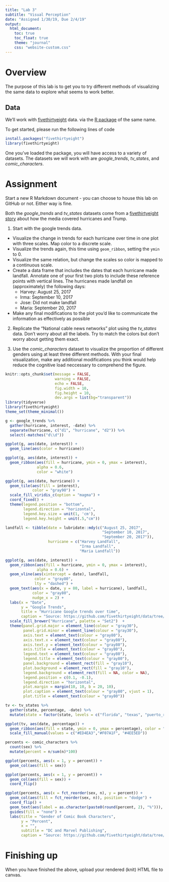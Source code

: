 ```yaml
---
title: "Lab 3"
subtitle: "Visual Perception"
date: "Assigned 1/30/19, Due 2/4/19"
output:
  html_document: 
    toc: true
    toc_float: true
    theme: "journal"
    css: "website-custom.css"
---
```


# Overview
The purpose of this lab is to get you to try different methods of visualizing the same data to explore what seems to work better.

## Data
We'll work with  [fivethirtyeight](https://fivethirtyeight.com) data. via the [R package](https://github.com/rudeboybert/fivethirtyeight) of the same name.

To get started, please run the following lines of code

```r
install.packages("fivethirtyeight")
library(fivethirtyeight)
```

One you've loaded the package, you will have access to a variety of datasets. The datasets we will work with are *google_trends*, *tv_states*, and *comic_characters*.

# Assignment
Start a new R Markdown document - you can choose to house this lab on 
   GitHub or not. Either way is fine.

Both the *google_trends* and *tv_states* datasets come from a [fivethirtyeight story](https://fivethirtyeight.com/features/the-media-really-started-paying-attention-to-puerto-rico-when-trump-did/) about how the media covered hurricanes and Trump.

1. Start with the google trends data. 
  + Visualize the change in trends for each hurricane over time in one plot with three scales. Map color to a discrete scale.
  + Visualize the trends again, this time using `geom_ribbon`, setting the `ymin` to 0.
  + Visualize the same relation, but change the scales so color is mapped to a continuous scale.
  + Create a data frame that includes the dates that each hurricane made landfall. Annotate one of your first two plots to include these reference points with vertical lines. The hurricanes made landfall on (approximately) the following days:
    - Harvey: August 25, 2017
    - Irma: September 10, 2017
    - Jose: Did not make landfall
    - Maria: September 20, 2017
  + Make any final modifications to the plot you'd like to communicate the information as effectively as possible

2. Replicate the "National cable news networks" plot using the *tv_states* data. Don't worry about all the labels. Try to match the colors but don't worry about getting them exact.

3. Use the *comic_characters* dataset to visualize the proportion of different genders using at least three different methods. With your final visualization, make any additional modifications you think would help reduce the cognitive load neccessary to comprehend the figure.

```r
knitr::opts_chunk$set(message = FALSE,
                      warning = FALSE,
                      echo = FALSE,
                      fig.width = 10,
                      fig.height = 10,
                      dev.args = list(bg="transparent"))
library(tidyverse)
library(fivethirtyeight)
theme_set(theme_minimal())

g <- google_trends %>% 
  gather(hurricane, interest, -date) %>% 
  separate(hurricane, c("d1", "hurricane", "d2")) %>% 
  select(-matches("d\\d"))

ggplot(g, aes(date, interest)) +
  geom_line(aes(color = hurricane))

ggplot(g, aes(date, interest)) +
  geom_ribbon(aes(fill = hurricane, ymin = 0, ymax = interest),
              alpha = 0.6,
              color = "white")

ggplot(g, aes(date, hurricane)) +
  geom_tile(aes(fill = interest),
            color = "gray90") +
  scale_fill_viridis_c(option = "magma") +
  coord_fixed() +
  theme(legend.position = "bottom",
        legend.direction = "horizontal",
        legend.key.size = unit(1, 'cm'),
        legend.key.height = unit(.5,"cm"))

landfall <- tibble(date = lubridate::mdy(c("August 25, 2017", 
                                           "September 10, 2017", 
                                           "September 20, 2017")),
                   hurricane = c("Harvey Landfall", 
                                 "Irma Landfall", 
                                 "Maria Landfall"))

ggplot(g, aes(date, interest)) +
  geom_ribbon(aes(fill = hurricane, ymin = 0, ymax = interest),
              alpha = 0.6) + 
  geom_vline(aes(xintercept = date), landfall,
             color = "gray80", 
             lty = "dashed") +
  geom_text(aes(x = date, y = 80, label = hurricane), landfall,
            color = "gray80",
            nudge_x = 2) +
  labs(x = "Date", 
       y = "Google Trends",
       title = "Hurricane Google trends over time",
       caption = "Source: https://github.com/fivethirtyeight/data/tree/master/puerto-rico-media") + 
  scale_fill_brewer("Hurricane", palette = "Set2")  +
  theme(panel.grid.major = element_line(colour = "gray30"), 
        panel.grid.minor = element_line(colour = "gray30"), 
        axis.text = element_text(colour = "gray80"), 
        axis.text.x = element_text(colour = "gray80"), 
        axis.text.y = element_text(colour = "gray80"),
        axis.title = element_text(colour = "gray80"),
        legend.text = element_text(colour = "gray80"), 
        legend.title = element_text(colour = "gray80"), 
        panel.background = element_rect(fill = "gray10"), 
        plot.background = element_rect(fill = "gray10"), 
        legend.background = element_rect(fill = NA, color = NA), 
        legend.position = c(0.1, -0.1), 
        legend.direction = "horizontal",
        plot.margin = margin(10, 10, b = 20, 10),
        plot.caption = element_text(colour = "gray80", vjust = 1), 
        plot.title = element_text(colour = "gray80"))

tv <- tv_states %>% 
  gather(state, percentage, -date) %>% 
  mutate(state = factor(state, levels = c("florida", "texas", "puerto_rico")))

ggplot(tv, aes(date, percentage)) +
  geom_ribbon(aes(fill = state, ymin = 0, ymax = percentage), color = "white") +
  scale_fill_manual(values = c("#ED4EA3","#F07A1F", "#4EE5ED"))

percents <- comic_characters %>% 
  count(sex) %>% 
  mutate(percent = n/sum(n)*100) 

ggplot(percents, aes(x = 1, y = percent)) +
  geom_col(aes(fill = sex))

ggplot(percents, aes(x = 1, y = percent)) +
  geom_col(aes(fill = sex)) +
  coord_flip()

ggplot(percents, aes(x = fct_reorder(sex, n), y = percent)) +
  geom_col(aes(fill = fct_reorder(sex, n)), position = "dodge") +
  coord_flip() +
  geom_text(aes(label = as.character(paste0(round(percent, 2), "%"))), nudge_y = 5) +
  guides(fill = "none") +
  labs(title = "Gender of Comic Book Characters",
       y = "Percent",
       x = "",
       subtitle = "DC and Marvel Publishing",
       caption = "Source: https://github.com/fivethirtyeight/data/tree/master/puerto-rico-media")
```


# Finishing up
When you have finished the above, upload your rendered (knit) HTML file to canvas.